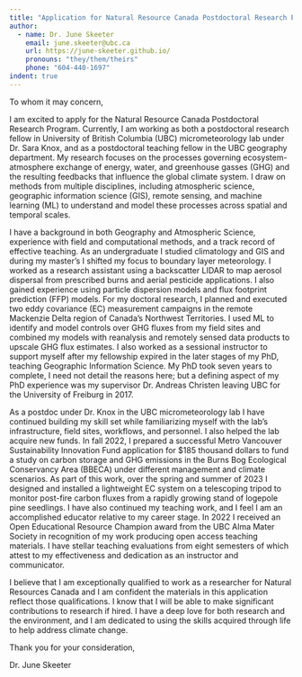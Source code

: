 ```yaml
---
title: "Application for Natural Resource Canada Postdoctoral Research Program"
author: 
  - name: Dr. June Skeeter
    email: june.skeeter@ubc.ca
    url: https://june-skeeter.github.io/
    pronouns: "they/them/theirs"
    phone: "604-440-1697"
indent: true
---
```



\noindent To whom it may concern,\

I am excited to apply for the Natural Resource Canada Postdoctoral Research Program.  Currently, I am working as both a postdoctoral research fellow in University of British Columbia (UBC) micrometeorology lab under Dr. Sara Knox, and as a postdoctoral teaching fellow in the UBC geography department.  My research focuses on the processes governing ecosystem-atmosphere exchange of energy, water, and greenhouse gasses (GHG) and the resulting feedbacks that influence the global climate system.  I draw on methods from multiple disciplines, including atmospheric science, geographic information science (GIS), remote sensing, and machine learning (ML) to understand and model these processes across spatial and temporal scales.  

I have a background in both Geography and Atmospheric Science, experience with field and computational methods, and a track record of effective teaching.  As an undergraduate I studied climatology and GIS and during my master's I shifted my focus to boundary layer meteorology.  I worked as a research assistant using a backscatter LIDAR to map aerosol dispersal from prescribed burns and aerial pesticide applications.  I also gained experience using particle dispersion models and flux footprint prediction (FFP) models.  For my doctoral research, I planned and executed two eddy covariance (EC) measurement campaigns in the remote Mackenzie Delta region of Canada's Northwest Territories.  I used ML to identify and model controls over GHG fluxes from my field sites and combined my models with reanalysis and remotely sensed data products to upscale GHG flux estimates.  I also worked as a sessional instructor to support myself after my fellowship expired in the later stages of my PhD, teaching Geographic Information Science.  My PhD took seven years to complete, I need not detail the reasons here; but a defining aspect of my PhD experience was my supervisor Dr. Andreas Christen leaving UBC for the University of Freiburg in 2017.

As a postdoc under Dr. Knox in the UBC micrometeorology lab I have continued building my skill set while familiarizing myself with the lab's infrastructure, field sites, workflows, and personnel.  I also helped the lab acquire new funds.  In fall 2022, I prepared a successful Metro Vancouver Sustainability Innovation Fund application for $185 thousand dollars to fund a study on carbon storage and GHG emissions in the Burns Bog Ecological Conservancy Area (BBECA) under different management and climate scenarios.  As part of this work, over the spring and summer of 2023 I designed and installed a lightweight EC system on a telescoping tripod to monitor post-fire carbon fluxes from a rapidly growing stand of logepole pine seedlings.  I have also continued my teaching work, and I feel I am an accomplished educator relative to my career stage.  In 2022 I received an Open Educational Resource Champion award from the UBC Alma Mater Society in recognition of my work producing open access teaching materials.  I have stellar teaching evaluations from eight semesters of which attest to my effectiveness and dedication as an instructor and communicator.

I believe that I am exceptionally qualified to work as a researcher for Natural Resources Canada and I am confident the materials in this application reflect those qualifications.  I know that I will be able to make significant contributions to research if hired.  I have a deep love for both research and the environment, and I am dedicated to using the skills acquired through life to help address climate change.\
  
\noindent Thank you for your consideration,

\noindent Dr. June Skeeter




